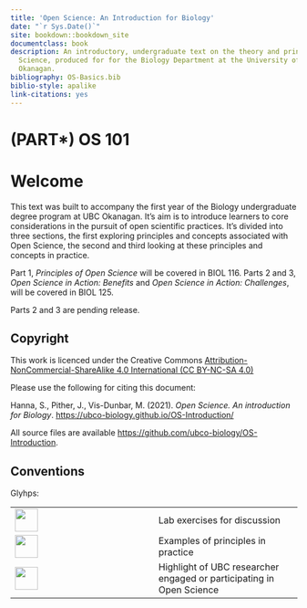 ```yaml
--- 
title: 'Open Science: An Introduction for Biology'
date: "`r Sys.Date()`"
site: bookdown::bookdown_site
documentclass: book
description: An introductory, undergraduate text on the theory and principles of Open
  Science, produced for for the Biology Department at the University of British Columbia,
  Okanagan.
bibliography: OS-Basics.bib
biblio-style: apalike
link-citations: yes
---
```


# (PART\*) OS 101 {-}

# Welcome {-}

This text was built to accompany the first year of the Biology undergraduate degree program at UBC Okanagan. It's aim is to introduce learners to core considerations in the pursuit of open scientific practices. It's divided into three sections, the first exploring principles and concepts associated with Open Science, the second and third looking at these principles and concepts in practice.

Part 1, *Principles of Open Science* will be covered in BIOL 116. Parts 2 and 3, *Open Science in Action: Benefits* and *Open Science in Action: Challenges*, will be covered in BIOL 125.

Parts 2 and 3 are pending release.

## Copyright {-}

This work is licenced under the Creative Commons [Attribution-NonCommercial-ShareAlike 4.0 International (CC BY-NC-SA 4.0)](https://creativecommons.org/licenses/by-nc-sa/4.0/)

Please use the following for citing this document:

Hanna, S., Pither, J., Vis-Dunbar, M. (2021). *Open Science. An introduction for Biology*. [https://ubco-biology.github.io/OS-Introduction/](https://ubco-biology.github.io/OS-Introduction/)

All source files are available [https://github.com/ubco-biology/OS-Introduction](https://github.com/ubco-biology/OS-Introduction).

## Conventions {-}

Glyhps:

|      |      |
| ---- | ---- |
| <img src = "images/png/beaker.png" width = 40px> | Lab exercises for discussion |
| <img src = "images/png/check.png" width = 40px> | Examples of principles in practice |
| <img src = "images/png/glass.png" width = 40px> | Highlight of UBC researcher engaged or participating in Open Science |